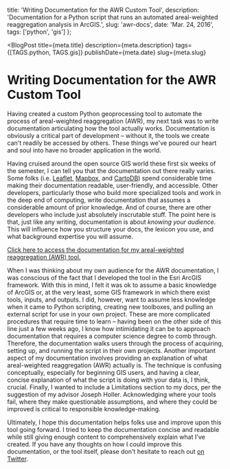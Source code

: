 
  title: 'Writing Documentation for the AWR Custom Tool',
  description:
    'Documentation for a Python script that runs an automated areal-weighted reaggregation analysis in ArcGIS.',
  slug: 'awr-docs',
  date: 'Mar. 24, 2016',
  tags: ['python', 'gis']
};

<BlogPost
  title={meta.title}
  description={meta.description}
  tags={[TAGS.python, TAGS.gis]}
  publishDate={meta.date}
  slug={meta.slug}
>


# Writing Documentation for the AWR Custom Tool

Having created a custom Python geoprocessing tool to automate the process of areal-weighted reaggregation (AWR), my next task was to write documentation articulating how the tool actually works. Documentation is obviously a critical part of development – without it, the tools we create can't readily be accessed by others. These things we've poured our heart and soul into have no broader application in the world.

Having cruised around the open source GIS world these first six weeks of the semester, I can tell you that the documentation out there really varies. Some folks (i.e. [Leaflet](https://leafletjs.com/), [Mapbox](https://www.mapbox.com/), and [CartoDB](https://carto.com/)) spend considerable time making their documentation readable, user-friendly, and accessible. Other developers, particularly those who build more specialized tools and work in the deep end of computing, write documentation that assumes a considerable amount of prior knowledge. And of course, there are other developers who include just absolutely inscrutable stuff. The point here is that, just like any writing, documentation is about _knowing your audience_. This will influence how you structure your docs, the lexicon you use, and what background expertise you will assume.

[Click here to access the documentation for my areal-weighted reaggregation (AWR) tool.](/thoughts/awr-docs/awr-documentation.pdf)

When I was thinking about my own audience for the AWR documentation, I was conscious of the fact that I developed the tool in the Esri ArcGIS framework. With this in mind, I felt it was ok to assume a basic knowledge of ArcGIS or, at the very least, some GIS framework in which there exist tools, inputs, and outputs. I did, however, want to assume less knowledge when it came to Python scripting, creating new toolboxes, and pulling an external script for use in your own project. These are more complicated procedures that require time to learn – having been on the other side of this line just a few weeks ago, I know how intimidating it can be to approach documentation that requires a computer science degree to comb through. Therefore, the documentation walks users through the process of acquiring, setting up, and running the script in their own projects. Another important aspect of my documentation involves providing an explanation of what areal-weighted reaggregation (AWR) actually is. The technique is confusing conceptually, especially for beginning GIS users, and having a clear, concise explanation of what the script is doing with your data is, I think, crucial. Finally, I wanted to include a Limitations section to my docs, per the suggestion of my advisor Joseph Holler. Acknowledging where your tools fail, where they make questionable assumptions, and where they could be improved is critical to responsible knowledge-making.

Ultimately, I hope this documentation helps folks use and improve upon this tool going forward. I tried to keep the documentation concise and readable while still giving enough content to comprehensively explain what I've created. If you have any thoughts on how I could improve this documentation, or the tool itself, please don't hesitate to reach out [on Twitter](https://twitter.com/parker_ziegler).

</BlogPost>


